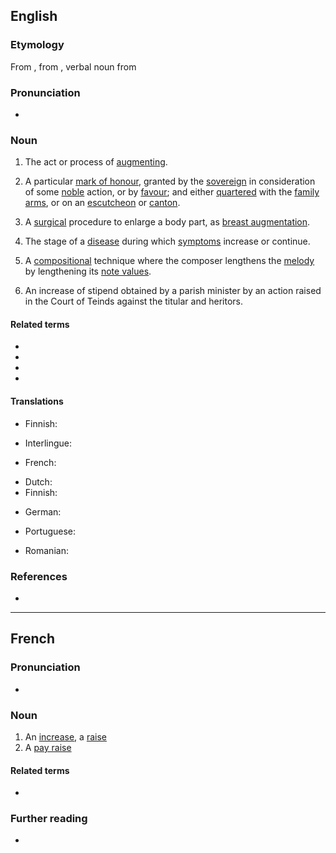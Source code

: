 ==English==

===Etymology===
From {{etyl|fro|en}} {{m|fro|augmentacion}}, from {{etyl|la|en}} {{m|la|augmentatio}}, verbal noun from {{m|la|augmento||to increase}}

===Pronunciation===
* {{rhymes|eɪʃən|lang=en}}

===Noun===
{{en-noun|~}}

# The act or process of [[augment]]ing.
# {{lb|en|heraldry}} A particular [[mark of honour]], granted by the [[sovereign]] in consideration of some [[noble]] action, or by [[favour]]; and either [[quarter]]ed with the [[family arms]], or on an [[escutcheon]] or [[canton]].
# {{lb|en|medicine}} A [[surgical]] procedure to enlarge a body part, as [[breast augmentation]].
# {{lb|en|medicine}} The stage of a [[disease]] during which [[symptom]]s increase or continue.
# {{lb|en|music}} A [[compositional]] technique where the composer lengthens the [[melody]] by lengthening its [[note value]]s.
# {{lb|en|Scotland|law}} An increase of stipend obtained by a parish minister by an action raised in the Court of Teinds against the titular and heritors.

====Related terms====
* {{l|en|augmentative}}
* {{l|en|augmented}}
* {{l|en|auxiliary}}
* {{l|en|diminution}}

====Translations====
{{trans-top|the act or process of augmenting}}
* Finnish: {{t|fi|suurennus}}
{{trans-mid}}
* Interlingue: {{t|ie|augmentation}}
{{trans-bottom}}

{{trans-top|in heraldry: a particular mark of honour}}
* French: {{t|fr|augmentie|c|n|n-p}}
{{trans-mid}}
{{trans-bottom}}

{{trans-top|medicine: a surgical procedure to enlarge a body part, as breast augmentation}}
* Dutch: {{t+|nl|vergroting|f}}
* Finnish: {{t|fi|suurennusleikkaus}}
{{trans-mid}}
* German: {{t+|de|Vergrößerung|f}}
{{trans-bottom}}

{{trans-top|medicine: the stage of a disease during which symptoms increase or continue}}
* Portuguese: {{t|pt|anábase|f}}
{{trans-mid}}
{{trans-bottom}}

{{trans-top|music: a compositional technique}}
{{trans-mid}}
{{trans-bottom}}

{{checktrans-top}}
* Romanian: {{t-check|ro|augmentare}}
{{trans-mid}}
{{trans-bottom}}

===References===
* {{R:Heraldry 1862}}

----

==French==

===Pronunciation===
* {{audio|LL-Q150 (fra)-WikiLucas00-augmentation.wav|Audio|lang=fr}}

===Noun===
{{fr-noun|f}}

# An [[increase]], a [[raise]]
# A [[pay raise]]

====Related terms====
* {{l|fr|augmenter}}

===Further reading===
* {{R:TLFi}}